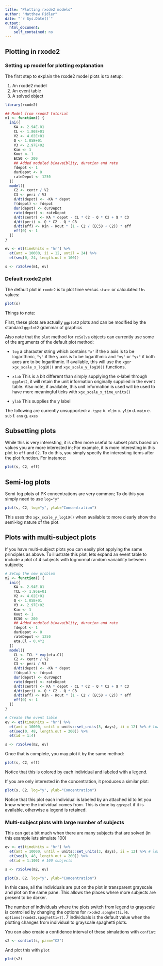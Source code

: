 ```yaml
---
title: "Plotting rxode2 models"
author: "Matthew Fidler"
date: "`r Sys.Date()`"
output:
  html_document:
    self_contained: no
---
```


## Plotting in rxode2

### Setting up model for plotting explanation

The first step to explain the rxode2 model plots is to setup:

1. An rxode2 model
2. An event table
3. A solved object

```r
library(rxode2)

## Model from rxode2 tutorial
m1 <- function() {
  ini({
    KA <- 2.94E-01
    CL <- 1.86E+01
    V2 <- 4.02E+01
    Q <- 1.05E+01
    V3 <- 2.97E+02
    Kin <- 1
    Kout <- 1
    EC50 <- 200
    ## Added modeled bioavaiblity, duration and rate
    fdepot <- 1
    durDepot <- 8
    rateDepot <- 1250
  })
  model({
    C2 <- centr / V2
    C3 <- peri / V3
    d/dt(depot) <- -KA * depot
    f(depot) <- fdepot
    dur(depot) <- durDepot
    rate(depot) <- rateDepot
    d/dt(centr) <- KA * depot - CL * C2 - Q * C2 + Q * C3
    d/dt(peri) <- Q * C2 - Q * C3
    d/dt(eff) <- Kin - Kout * (1 - C2 / (EC50 + C2)) * eff
    eff(0) <- 1
  })
}

ev <- et(timeUnits = "hr") %>%
  et(amt = 10000, ii = 12, until = 24) %>%
  et(seq(0, 24, length.out = 100))

s <- rxSolve(m1, ev)
```

### Default rxode2 plot

The default plot in `rxode2` is to plot time versus `state` or calculated `lhs` values:

```r
plot(s)
```

Things to note:

First, these plots are actually `ggplot2` plots and can be modified by
the standard `ggplot2` grammar of graphics

Also note that the `plot` method for `rxSolve` objects can currently
use some of the arguments of the default plot method:

- `log` a character string which contains `"x"` if the x axis is to be
  logarithmic, `"y"` if the y axis is to be logarithmic and `"xy"` or
  `"yx"` if both axes are to be logarithmic. If available, this will
  use the `xgxr` `xgx_scale_x_log10()` and `xgx_scale_y_log10()`
  functions.

- `xlab` This is a bit different than simply supplying the x-label
  through `ggplot2`, it will retain the unit information originally
  supplied in the event table.  Also note, if available, this unit
  information is used will be used to have more meaningful ticks with
  `xgx_scale_x_time_units()`

- `ylab` This supplies the y label

The following are currently unsupported:
   a. `type`
   b. `xlim`
   c. `ylim`
   d. `main`
   e. `sub`
   f. `ann`
   g. `axes`


## Subsetting plots 

While this is very interesting, it is often more useful to subset
plots based on values you are more interested in; For example, it is
more interesting in this plot to `eff` and `C2`.  To do this, you
simply specify the interesting items after the plot function.  For instance:

```r
plot(s, C2, eff)
```

## Semi-log plots

Semi-log plots of PK concentrations are very common; To do this you
simply need to use `log="y"`

```r
plot(s, C2, log="y", ylab="Concentration")
```

This uses the `xgx_scale_y_log10()` when available to more clearly
show the semi-log nature of the plot.

## Plots with multi-subject plots

If you have multi-subject plots you can easily plot applying the same
principles as above. To illustrate this plot, lets expand an event table to 
include a plot of 4 subjects with lognormal random variability between subjects;

```r
# Setup the new problem
m2 <- function() {
  ini({
    KA <- 2.94E-01
    TCL <- 1.86E+01
    V2 <- 4.02E+01
    Q <- 1.05E+01
    V3 <- 2.97E+02
    Kin <- 1
    Kout <- 1
    EC50 <- 200
    ## Added modeled bioavaiblity, duration and rate
    fdepot <- 1
    durDepot <- 8
    rateDepot <- 1250
    eta.Cl ~ 0.4^2    
  })
  model({
    CL <- TCL * exp(eta.Cl)
    C2 <- centr / V2
    C3 <- peri / V3
    d/dt(depot) <- -KA * depot
    f(depot) <- fdepot
    dur(depot) <- durDepot
    rate(depot) <- rateDepot
    d/dt(centr) <- KA * depot - CL * C2 - Q * C2 + Q * C3
    d/dt(peri) <- Q * C2 - Q * C3
    d/dt(eff) <- Kin - Kout * (1 - C2 / (EC50 + C2)) * eff
    eff(0) <- 1
  })
}

# Create the event table
ev <- et(timeUnits = "hr") %>%
  et(amt = 10000, until = units::set_units(3, days), ii = 12) %>% # loading doses
  et(seq(0, 48, length.out = 200)) %>%
  et(id = 1:4)

s <- rxSolve(m2, ev)
```

Once that is complete, you may plot it by the same method:

```r
plot(s, C2, eff)
```

Notice that this is colored by each individual and labeled with a legend.

If you are only interested in the concentration, it produces a similar plot:

```r
plot(s, C2, log="y", ylab="Concentration")
```

Notice that this plot each individual is labeled by an attached id to
let you know where the individual comes from.  This is done by
`ggrepel` if it is available, otherwise a legend is retained.

### Multi-subject plots with large number of subjects 

This can get a bit much when there are many subjects that are solved
(in this example lets simulate 100)


```r
ev <- et(timeUnits = "hr") %>%
  et(amt = 10000, until = units::set_units(3, days), ii = 12) %>% # loading doses
  et(seq(0, 48, length.out = 200)) %>%
  et(id = 1:100) # 100 subjects

s <- rxSolve(m2, ev)

plot(s, C2, log="y", ylab="Concentration")
```

In this case, all the individuals are put on the plot in transparent
grayscale and plot on the same pane.  This allows the places where
more subjects are present to be darker.


The number of individuals where the plots switch from legend to
grayscale is controlled by changing the options for `rxode2.spaghetti`.
ie. `options(rxode2.spaghetti=7)`.  7 individuals is the default value
when the plotting changes from individual to grayscale spaghetti
plots.

You can also create a confidence interval of these simulations with `confint`:

```r
s2 <- confint(s, parm="C2")
```

And plot this with `plot`

```r
plot(s2)
```
